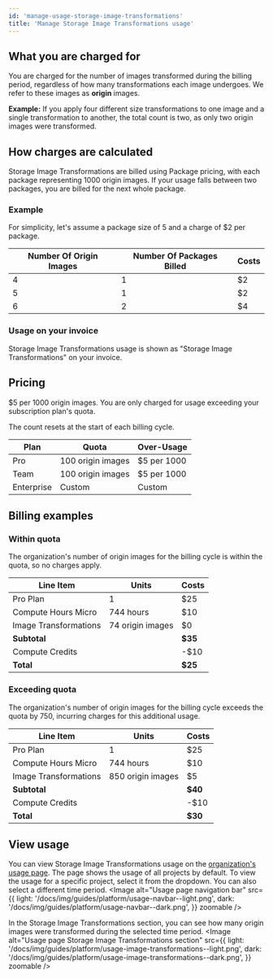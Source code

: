 ```yaml
---
id: 'manage-usage-storage-image-transformations'
title: 'Manage Storage Image Transformations usage'
---
```


## What you are charged for
You are charged for the number of images transformed during the billing period, regardless of how many transformations each image undergoes. We refer to these images as **origin** images.

**Example:** If you apply four different size transformations to one image and a single transformation to another, the total count is two, as only two origin images were transformed.

## How charges are calculated
Storage Image Transformations are billed using Package pricing, with each package representing 1000 origin images. If your usage falls between two packages, you are billed for the next whole package.

### Example
For simplicity, let's assume a package size of 5 and a charge of $2 per package.

| Number Of Origin Images | Number Of Packages Billed | Costs |
|-------------------------|---------------------------|-------|
| 4                       | 1                         | $2    |
| 5                       | 1                         | $2    |
| 6                       | 2                         | $4    |

### Usage on your invoice
Storage Image Transformations usage is shown as "Storage Image Transformations" on your invoice.

## Pricing
$5 per 1000 origin images. You are only charged for usage exceeding your subscription plan's quota.

<Admonition type="note">
  The count resets at the start of each billing cycle.
</Admonition>

| Plan       | Quota             | Over-Usage  |
|------------|-------------------|-------------|
| Pro        | 100 origin images | $5 per 1000 |
| Team       | 100 origin images | $5 per 1000 |
| Enterprise | Custom            | Custom      |

## Billing examples
### Within quota
The organization's number of origin images for the billing cycle is within the quota, so no charges apply.

| Line Item             | Units     | Costs   |
|-----------------------|-----------|---------|
| Pro Plan              | 1         | $25     |
| Compute Hours Micro   | 744 hours | $10     |
| Image Transformations | 74 origin images       | $0      |
| **Subtotal**          |           | **$35** |
| Compute Credits       |           | -$10    |
| **Total**             |           | **$25** |

### Exceeding quota
The organization's number of origin images for the billing cycle exceeds the quota by 750, incurring charges for this additional usage.

| Line Item             | Units             | Costs   |
|-----------------------|-------------------|---------|
| Pro Plan              | 1                 | $25     |
| Compute Hours Micro   | 744 hours         | $10     |
| Image Transformations | 850 origin images | $5      |
| **Subtotal**          |                   | **$40** |
| Compute Credits       |                   | -$10    |
| **Total**             |                   | **$30** |

## View usage
You can view Storage Image Transformations usage on the [organization's usage page](https://supabase.com/dashboard/org/_/usage). The page shows the usage of all projects by default. To view the usage for a specific project, select it from the dropdown. You can also select a different time period.
<Image
  alt="Usage page navigation bar"
  src={{
    light: '/docs/img/guides/platform/usage-navbar--light.png',
    dark: '/docs/img/guides/platform/usage-navbar--dark.png',
  }}
  zoomable
/>

In the Storage Image Transformations section, you can see how many origin images were transformed during the selected time period.
<Image
  alt="Usage page Storage Image Transformations section"
  src={{
    light: '/docs/img/guides/platform/usage-image-transformations--light.png',
    dark: '/docs/img/guides/platform/usage-image-transformations--dark.png',
  }}
  zoomable
/>